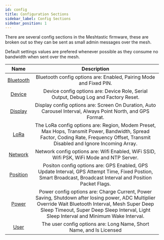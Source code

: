 ```yaml
---
id: config
title: Configuration Sections
sidebar_label: Config Sections
sidebar_position: 1
---
```


There are several config sections in the Meshtastic firmware, these are broken out so they can be sent as small admin messages over the mesh.

Default settings values are prefered whenever possible as they consume no bandwidth when sent over the mesh.

| Name | Description |
|:----:|:-----------:|
| [Bluetooth](bluetooth) | Bluetooth config options are: Enabled, Pairing Mode and Fixed PIN. |
| [Device](device) | Device config options are: Device Role, Serial Output, Debug Log and Factory Reset. |
| [Display](display)  | Display config options are: Screen On Duration, Auto Carousel Interval, Always Point North, and GPS Format. |
| [LoRa](lora) | The LoRa config options are: Region, Modem Preset, Max Hops, Transmit Power, Bandwidth, Spread Factor, Coding Rate, Frequency Offset, Transmit Disabled and Ignore Incoming Array. |
| [Network](network) | Network config options are: Wifi Enabled, WiFi SSID, Wifi PSK, WiFi Mode and NTP Server. |
| [Position](position) | Positon config options are: GPS Enabled, GPS Update Interval, GPS Attempt Time, Fixed Postion, Smart Broadcast, Broadcast Interval and Position Packet Flags.  |
| [Power](power) | Power config options are: Charge Current, Power Saving, Shutdown after losing power, ADC Multiplier Override Wait Bluetooth Interval, Mesh Super Deep Sleep Timeout, Super Deep Sleep Interval, Light Sleep Interval and Minimum Wake Interval. |
| [User](user) | The user config options are: Long Name, Short Name, and Is Licensed |
